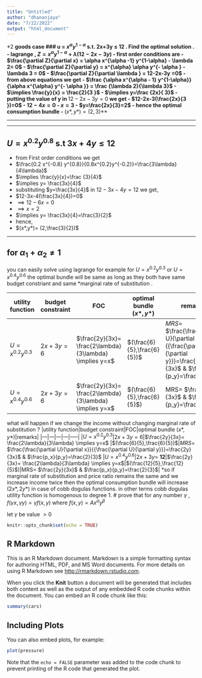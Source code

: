```yaml
---
title: "Untitled"
author: "dhananjaya"
date: "7/22/2022"
output: "html_document"
---
```


*2 **goods case 
###  u = $x^\alpha y^{1-\alpha}$ s.t. 2x+3y $\leq$ 12 . Find the optimal solution .
-  lagrange ,   $Z=  x^\alpha y^{1-\alpha} + \lambda  (12-2x-3y)$
- first order conditions are 
- $\frac{\partial Z}{\partial x} = \alpha x^{\alpha -1} y^{1-\alpha} - \lambda 2= 0$
- $\frac{\partial Z}{\partial y} = x^{\alpha} \alpha y^{- \alpha } - \lambda 3 = 0$
- $\frac{\partial Z}{\partial \lambda } = 12-2x-3y =0$
- from above equations we get 
- $\frac {\alpha x^{\alpha - 1} y^{1-\alpha}} {\alpha x^{\alpha} y^{- \alpha }} = \frac {\lambda 2}{\lambda 3}$
- $\implies \frac{y}{x} = \frac{2}{3 }$
- $\implies y=\frac {2x}{ 3}$
- putting the value of y  in  **$12-2x-3y=0$** we get
-  $12-2x-3(\frac{2x}{3 })=0$
- $12-4x=0$
- $x=3$
- $y=\frac{2x}{3}=2$
- hence the optimal consumption bundle 
- **$(x*,y*)=(2,3)$**

---

--- 

## $U= x^{0.2}  y^{0.8}$  s.t  $3x+4y\leq 12$
- from First order conditions we get 
- $\frac{0.2 x^{-0.8} y^{0.8}}{0.8x^{0.2}y^{-0.2}}=\frac{3\lambda}{4\lambda}$
- $\implies \frac{y}{x}=\frac {3}{4}$
- $\implies y= \frac{3x}{4}$
- substituting $y=\frac{3x}{4}$ in  $12-3x-4y= 12$ we get, 
- $12-3x-4(\frac{3x}{4})=0$
- $\implies 12-6x=0$
- $\implies x=2$
- $\implies y= \frac{3x}{4}=\frac{3}{2}$
- hence,
- $(x*,y*)= (2,\frac{3}{2})$

--- 

## for $\alpha_1 +\alpha_2 \neq 1$
you can easily solve using lagrange 
for example 
for $U= x^{0.2} y^{0.3}$ or $U=x^{0.4} y^{0.6}$ the optimal bundle will be same as long as they both have same budget constriant and same *marginal rate of substitution . 


|utility function|budget constraint|FOC|optimal bundle $(x*,y*)$|remarks|
|---|---|---|---|-----|
|$U=x^{0.2}y^{0.3}$|$2x+3y=6$|$\frac{2y}{3x}= \frac{2\lambda}{3\lambda} \implies y=x$ |$(\frac{6}{5},\frac{6}{5})$|$MRS=$ $\frac{\frac{\partial U}{\partial x}}{{\frac{\partial U}{\partial y}}}=\frac{2y}{3x}$ & $\frac{p_x}{p_y}=\frac{2}{3}$
|$U=x^{0.4}y^{0.6}$|$2x+3y=6$|$\frac{2y}{3x}= \frac{2\lambda}{3\lambda} \implies y=x$|$(\frac{6}{5},\frac{6}{5}$)|MRS= $\frac{2y}{3x}$  &  $\frac{p_x}{p_y}=\frac{2}{3}$|

what will happen if we change the income without changing marginal rate of substitution ?
|utility function|budget constraint|FOC|optimal bundle $(x*,y*)$|remarks|
|---|---|---|---|-----|
|$U=x^{0.2}y^{0.3}$|$2x+3y=6$|$\frac{2y}{3x}= \frac{2\lambda}{3\lambda} \implies y=x$ |$(\frac{6}{5},\frac{6}{5})$|$MRS=$ $\frac{\frac{\partial U}{\partial x}}{{\frac{\partial U}{\partial y}}}=\frac{2y}{3x}$ & $\frac{p_x}{p_y}=\frac{2}{3}$
|$U=x^{0.4}y^{0.6}$|$2x+3y=$ **12**|$\frac{2y}{3x}= \frac{2\lambda}{3\lambda} \implies y=x$|$(\frac{12}{5},\frac{12}{5}$)|MRS= $\frac{2y}{3x}$  &  $\frac{p_x}{p_y}=\frac{2}{3}$|
*so if marginal rate of substitution and price ratio remains the same and we increase income twice then  the optimal consumption bundle will increase $(2x*,2y*)$ in case of cobb dogulas functions. 
in other terms cobb dogulas utility function is homogenous to degree 1.
# prove that for any number  $\gamma$ , $f( \gamma x,\gamma y)=  \gamma f(x,y)$ where $f(x,y)= Ax^\alpha y^\beta$

let $\gamma$ be value $> 0$

```r
knitr::opts_chunk$set(echo = TRUE)
```

## R Markdown

This is an R Markdown document. Markdown is a simple formatting syntax for authoring HTML, PDF, and MS Word documents. For more details on using R Markdown see <http://rmarkdown.rstudio.com>.

When you click the **Knit** button a document will be generated that includes both content as well as the output of any embedded R code chunks within the document. You can embed an R code chunk like this:

```r
summary(cars)
```

## Including Plots

You can also embed plots, for example:

```r
plot(pressure)
```

Note that the `echo = FALSE` parameter was added to the code chunk to prevent printing of the R code that generated the plot.
